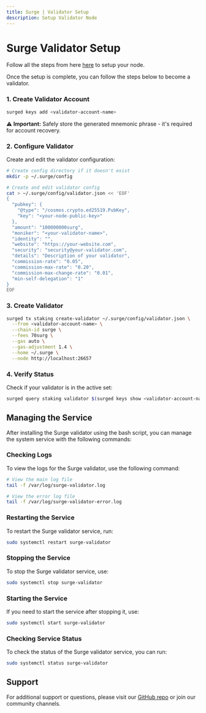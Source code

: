 ```yaml
---
title: Surge | Validator Setup
description: Setup Validator Node
---
```


# Surge Validator Setup

Follow all the steps from here [here](/developer-guides/run-node/setup) to setup your node.

Once the setup is complete, you can follow the steps below to become a validator.

### 1. Create Validator Account

```bash
surged keys add <validator-account-name>
```

⚠️ **Important:** Safely store the generated mnemonic phrase - it's required for account recovery.

### 2. Configure Validator

Create and edit the validator configuration:

```bash
# Create config directory if it doesn't exist
mkdir -p ~/.surge/config

# Create and edit validator config
cat > ~/.surge/config/validator.json << 'EOF'
{
  "pubkey": {
    "@type": "/cosmos.crypto.ed25519.PubKey",
    "key": "<your-node-public-key>"
  },
  "amount": "100000000surg",
  "moniker": "<your-validator-name>",
  "identity": "",
  "website": "https://your-website.com",
  "security": "security@your-validator.com",
  "details": "Description of your validator",
  "commission-rate": "0.05",
  "commission-max-rate": "0.20",
  "commission-max-change-rate": "0.01",
  "min-self-delegation": "1"
}
EOF
```

### 3. Create Validator

```bash
surged tx staking create-validator ~/.surge/config/validator.json \
  --from <validator-account-name> \
  --chain-id surge \
  --fees 70surg \
  --gas auto \
  --gas-adjustment 1.4 \
  --home ~/.surge \
  --node http://localhost:26657
```

### 4. Verify Status

Check if your validator is in the active set:

```bash
surged query staking validator $(surged keys show <validator-account-name> --bech val -a)
```

## Managing the Service

After installing the Surge validator using the bash script, you can manage the system service with the following commands:

### Checking Logs

To view the logs for the Surge validator, use the following command:

```bash
# View the main log file
tail -f /var/log/surge-validator.log

# View the error log file
tail -f /var/log/surge-validator-error.log
```

### Restarting the Service

To restart the Surge validator service, run:

```bash
sudo systemctl restart surge-validator
```

### Stopping the Service

To stop the Surge validator service, use:

```bash
sudo systemctl stop surge-validator
```

### Starting the Service

If you need to start the service after stopping it, use:

```bash
sudo systemctl start surge-validator
```

### Checking Service Status

To check the status of the Surge validator service, you can run:

```bash
sudo systemctl status surge-validator
```

## Support

For additional support or questions, please visit our [GitHub repo](https://github.com/surgebuild/validator) or join our community channels.

